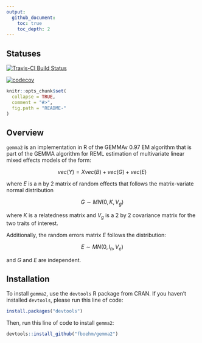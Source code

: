 ```yaml
---
output:
  github_document:
    toc: true
    toc_depth: 2
---
```


## Statuses

[![Travis-CI Build Status](https://travis-ci.org/fboehm/gemma2.svg?branch=master)](https://travis-ci.org/fboehm/gemma2)

[![codecov](https://codecov.io/gh/fboehm/gemma2/branch/master/graph/badge.svg)](https://codecov.io/gh/fboehm/gemma2)



<!-- README.md is generated from README.Rmd. Please edit that file -->

```r
knitr::opts_chunk$set(
  collapse = TRUE,
  comment = "#>",
  fig.path = "README-"
)
```

## Overview

`gemma2` is an implementation in R of the GEMMAv 0.97 EM algorithm that is part of the GEMMA algorithm for REML estimation of multivariate linear mixed effects models of the form:

$$vec(Y) = X vec(B) + vec(G) + vec(E)$$ 

where $E$ is a n by 2 matrix of random effects that follows the matrix-variate normal distribution

$$G \sim MN(0, K, V_g)$$ 

where $K$ is a relatedness matrix and $V_g$ is a 2 by 2 covariance matrix for the two traits of interest.

Additionally, the random errors matrix $E$ follows the distribution:

$$E \sim MN(0, I_n, V_e)$$

and $G$ and $E$ are independent.





## Installation

To install `gemma2`, use the `devtools` R package from CRAN. If you haven't installed `devtools`, please run this line of code:

```r
install.packages("devtools")
```

Then, run this line of code to install `gemma2`:

```r
devtools::install_github("fboehm/gemma2")
```



